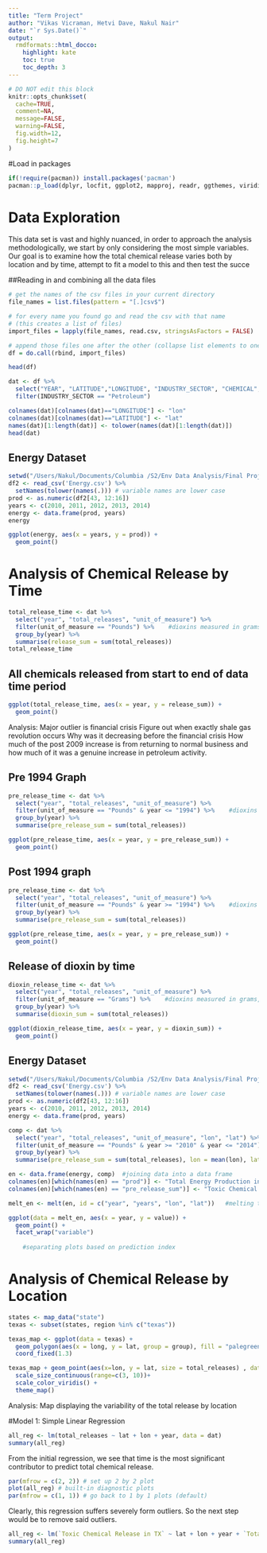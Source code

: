 ```yaml
---
title: "Term Project"
author: "Vikas Vicraman, Hetvi Dave, Nakul Nair"
date: "`r Sys.Date()`"
output:
  rmdformats::html_docco:
    highlight: kate
    toc: true
    toc_depth: 3
---
```


```r
# DO NOT edit this block
knitr::opts_chunk$set(
  cache=TRUE,
  comment=NA,
  message=FALSE,
  warning=FALSE,
  fig.width=12,
  fig.height=7
)
```

#Load in packages
```r
if(!require(pacman)) install.packages('pacman')
pacman::p_load(dplyr, locfit, ggplot2, mapproj, readr, ggthemes, viridis, reshape2, cowplot, gstat, sp, automap, data.table, lubridate)
```

# Data Exploration

This data set is vast and highly nuanced, in order to approach the analysis methodologically, we start by only considering the most simple variables. Our goal is to examine how the total chemical release varies both by location and by time, attempt to fit a model to this and then test the succe

##Reading in and combining all the data files
```r
# get the names of the csv files in your current directory
file_names = list.files(pattern = "[.]csv$")  

# for every name you found go and read the csv with that name 
# (this creates a list of files)
import_files = lapply(file_names, read.csv, stringsAsFactors = FALSE)

# append those files one after the other (collapse list elements to one dataset) and save it as d
df = do.call(rbind, import_files)

```

```r
head(df)
```


```r
dat <- df %>%
  select("YEAR", "LATITUDE","LONGITUDE", "INDUSTRY_SECTOR", "CHEMICAL", "CARCINOGEN", "TOTAL_RELEASES", "UNIT_OF_MEASURE", "CLASSIFICATION") %>%
  filter(INDUSTRY_SECTOR == "Petroleum")

colnames(dat)[colnames(dat)=="LONGITUDE"] <- "lon"
colnames(dat)[colnames(dat)=="LATITUDE"] <- "lat"
names(dat)[1:length(dat)] <- tolower(names(dat)[1:length(dat)])
head(dat)
```


## Energy Dataset

```r
setwd("/Users/Nakul/Documents/Columbia /S2/Env Data Analysis/Final Project/toxicEnvt/")
df2 <- read_csv('Energy.csv') %>%
  setNames(tolower(names(.))) # variable names are lower case
prod <- as.numeric(df2[43, 12:16])
years <- c(2010, 2011, 2012, 2013, 2014)
energy <- data.frame(prod, years)
energy


```


```r
ggplot(energy, aes(x = years, y = prod)) +
  geom_point()
```

# Analysis of Chemical Release by Time
```r
total_release_time <- dat %>%
  select("year", "total_releases", "unit_of_measure") %>%
  filter(unit_of_measure == "Pounds") %>%    #dioxins measured in grams, excluding these
  group_by(year) %>%
  summarise(release_sum = sum(total_releases))
total_release_time

```

## All chemicals released from start to end of data time period
```r
ggplot(total_release_time, aes(x = year, y = release_sum)) +
  geom_point()
```
Analysis: Major outlier is financial crisis
Figure out when exactly shale gas revolution occurs
Why was it decreasing before the financial crisis
How much of the post 2009 increase is from returning to normal business and how much of it was a genuine increase in petroleum activity.

## Pre 1994 Graph

```r
pre_release_time <- dat %>%
  select("year", "total_releases", "unit_of_measure") %>%
  filter(unit_of_measure == "Pounds" & year <= "1994") %>%    #dioxins measured in grams, excluding these
  group_by(year) %>%
  summarise(pre_release_sum = sum(total_releases))

ggplot(pre_release_time, aes(x = year, y = pre_release_sum)) +
  geom_point()

```

## Post 1994 graph
```r
pre_release_time <- dat %>%
  select("year", "total_releases", "unit_of_measure") %>%
  filter(unit_of_measure == "Pounds" & year >= "1994") %>%    #dioxins measured in grams, excluding these
  group_by(year) %>%
  summarise(pre_release_sum = sum(total_releases))

ggplot(pre_release_time, aes(x = year, y = pre_release_sum)) +
  geom_point()

```

## Release of dioxin by time
```r
dioxin_release_time <- dat %>%
  select("year", "total_releases", "unit_of_measure") %>%
  filter(unit_of_measure == "Grams") %>%    #dioxins measured in grams, excluding these
  group_by(year) %>%
  summarise(dioxin_sum = sum(total_releases))

ggplot(dioxin_release_time, aes(x = year, y = dioxin_sum)) +
  geom_point()
```

## Energy Dataset

```r
setwd("/Users/Nakul/Documents/Columbia /S2/Env Data Analysis/Final Project/toxicEnvt/")
df2 <- read_csv('Energy.csv') %>%
  setNames(tolower(names(.))) # variable names are lower case
prod <- as.numeric(df2[43, 12:16])
years <- c(2010, 2011, 2012, 2013, 2014)
energy <- data.frame(prod, years)

```

```r

comp <- dat %>%
  select("year", "total_releases", "unit_of_measure", "lon", "lat") %>%
  filter(unit_of_measure == "Pounds" & year >= "2010" & year <= "2014") %>%    #dioxins measured in grams, excluding these
  group_by(year) %>%
  summarise(pre_release_sum = sum(total_releases), lon = mean(lon), lat = mean(lat))

en <- data.frame(energy, comp)  #joining data into a data frame
colnames(en)[which(names(en) == "prod")] <- "Total Energy Production in TX"
colnames(en)[which(names(en) == "pre_release_sum")] <- "Toxic Chemical Release in TX"

melt_en <- melt(en, id = c("year", "years", "lon", "lat"))   #melting the predictions together

ggplot(data = melt_en, aes(x = year, y = value)) +
  geom_point() +
  facet_wrap("variable")
  
    #separating plots based on prediction index
```


# Analysis of Chemical Release by Location

```r
states <- map_data("state") 
texas <- subset(states, region %in% c("texas"))

texas_map <- ggplot(data = texas) + 
  geom_polygon(aes(x = long, y = lat, group = group), fill = "palegreen", color = "black") + 
  coord_fixed(1.3)
```


```r
texas_map + geom_point(aes(x=lon, y = lat, size = total_releases) , data = dat) + 
  scale_size_continuous(range=c(3, 10))+ 
  scale_color_viridis() +
  theme_map()
```
Analysis: Map displaying the variability of the total release by location


#Model 1: Simple Linear Regression

```r
all_reg <- lm(total_releases ~ lat + lon + year, data = dat)
summary(all_reg)
```
From the initial regression, we see that time is the most significant contributor to predict total chemical release.


```r
par(mfrow = c(2, 2)) # set up 2 by 2 plot
plot(all_reg) # built-in diagnostic plots
par(mfrow = c(1, 1)) # go back to 1 by 1 plots (default)

```
Clearly, this regression suffers severely form outliers. So the next step would be to remove said outliers.

```r
all_reg <- lm(`Toxic Chemical Release in TX` ~ lat + lon + year + `Total Energy Production in TX`, data = en)
summary(all_reg)
```

